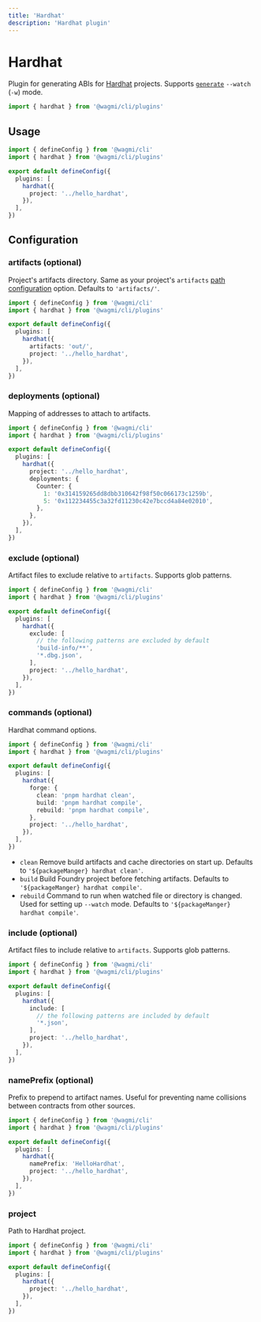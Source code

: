 ```yaml
---
title: 'Hardhat'
description: 'Hardhat plugin'
---
```


# Hardhat

Plugin for generating ABIs for [Hardhat](https://hardhat.org) projects. Supports [`generate`](/cli/commands#generate) `--watch` (`-w`) mode.

```ts
import { hardhat } from '@wagmi/cli/plugins'
```

## Usage

```ts
import { defineConfig } from '@wagmi/cli'
import { hardhat } from '@wagmi/cli/plugins'

export default defineConfig({
  plugins: [
    hardhat({
      project: '../hello_hardhat',
    }),
  ],
})
```

## Configuration

### artifacts (optional)

Project's artifacts directory. Same as your project's `artifacts` [path configuration](https://hardhat.org/hardhat-runner/docs/config#path-configuration) option. Defaults to `'artifacts/'`.

```ts {7}
import { defineConfig } from '@wagmi/cli'
import { hardhat } from '@wagmi/cli/plugins'

export default defineConfig({
  plugins: [
    hardhat({
      artifacts: 'out/',
      project: '../hello_hardhat',
    }),
  ],
})
```

### deployments (optional)

Mapping of addresses to attach to artifacts.

```ts {8-13}
import { defineConfig } from '@wagmi/cli'
import { hardhat } from '@wagmi/cli/plugins'

export default defineConfig({
  plugins: [
    hardhat({
      project: '../hello_hardhat',
      deployments: {
        Counter: {
          1: '0x314159265dd8dbb310642f98f50c066173c1259b',
          5: '0x112234455c3a32fd11230c42e7bccd4a84e02010',
        },
      },
    }),
  ],
})
```

### exclude (optional)

Artifact files to exclude relative to `artifacts`. Supports glob patterns.

```ts {7-11}
import { defineConfig } from '@wagmi/cli'
import { hardhat } from '@wagmi/cli/plugins'

export default defineConfig({
  plugins: [
    hardhat({
      exclude: [
        // the following patterns are excluded by default
        'build-info/**',
        '*.dbg.json',
      ],
      project: '../hello_hardhat',
    }),
  ],
})
```

### commands (optional)

Hardhat command options.

```ts {7-11}
import { defineConfig } from '@wagmi/cli'
import { hardhat } from '@wagmi/cli/plugins'

export default defineConfig({
  plugins: [
    hardhat({
      forge: {
        clean: 'pnpm hardhat clean',
        build: 'pnpm hardhat compile',
        rebuild: 'pnpm hardhat compile',
      },
      project: '../hello_hardhat',
    }),
  ],
})
```

- `clean` Remove build artifacts and cache directories on start up. Defaults to `'${packageManger} hardhat clean'`.
- `build` Build Foundry project before fetching artifacts. Defaults to `'${packageManger} hardhat compile'`.
- `rebuild` Command to run when watched file or directory is changed. Used for setting up `--watch` mode. Defaults to `'${packageManger} hardhat compile'`.

### include (optional)

Artifact files to include relative to `artifacts`. Supports glob patterns.

```ts {7-10}
import { defineConfig } from '@wagmi/cli'
import { hardhat } from '@wagmi/cli/plugins'

export default defineConfig({
  plugins: [
    hardhat({
      include: [
        // the following patterns are included by default
        '*.json',
      ],
      project: '../hello_hardhat',
    }),
  ],
})
```

### namePrefix (optional)

Prefix to prepend to artifact names. Useful for preventing name collisions between contracts from other sources.

```ts {7}
import { defineConfig } from '@wagmi/cli'
import { hardhat } from '@wagmi/cli/plugins'

export default defineConfig({
  plugins: [
    hardhat({
      namePrefix: 'HelloHardhat',
      project: '../hello_hardhat',
    }),
  ],
})
```

### project

Path to Hardhat project.

```ts {7}
import { defineConfig } from '@wagmi/cli'
import { hardhat } from '@wagmi/cli/plugins'

export default defineConfig({
  plugins: [
    hardhat({
      project: '../hello_hardhat',
    }),
  ],
})
```
